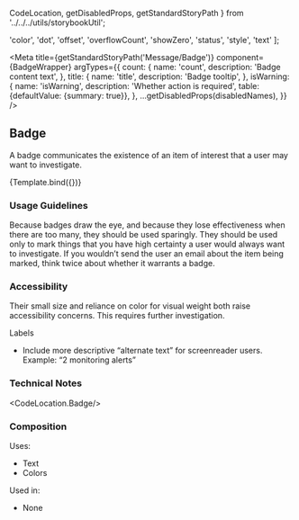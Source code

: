   CodeLocation,
  getDisabledProps,
  getStandardStoryPath
} from '../../../utils/storybookUtil';

  'color',
  'dot',
  'offset',
  'overflowCount',
  'showZero',
  'status',
  'style',
  'text'
  ];

<Meta
  title={getStandardStoryPath('Message/Badge')}
  component={BadgeWrapper}
  argTypes={{
    count: {
      name: 'count',
      description: 'Badge content text',
    },
    title: {
      name: 'title',
      description: 'Badge tooltip',
    },
    isWarning: {
      name: 'isWarning',
      description: 'Whether action is required',
      table: {defaultValue: {summary: true}},
    },
    ...getDisabledProps(disabledNames),
  }}
/>

## Badge
A badge communicates the existence of an item of interest that a user may want to investigate.


<Canvas>
  <Story
    name="Badge"
    args={{
      count: '1',
      title: 'badge',
      style: {pointerEvents: 'none'},
      isWarning: true,
    }}
  >
    {Template.bind({})}
  </Story>
</Canvas>

### Usage Guidelines
Because badges draw the eye, and because they lose effectiveness when there are too many, they should be used sparingly. They should be used only to mark things that you have high certainty a user would always want to investigate. If you wouldn’t send the user an email about the item being marked, think twice about whether it warrants a badge.

### Accessibility
Their small size and reliance on color for visual weight both raise accessibility concerns. This requires further investigation.

Labels
* Include more descriptive “alternate text” for screenreader users. Example: “2 monitoring alerts”

### Technical Notes
<CodeLocation.Badge/>

### Composition
Uses:
* Text
* Colors

Used in:
* None
